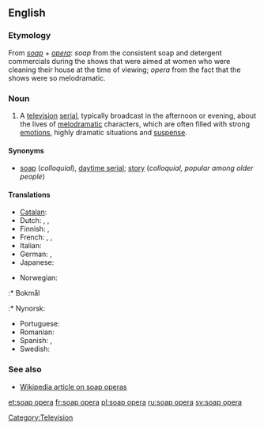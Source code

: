 ==English==

===Etymology===
From ''[[soap]]'' + ''[[opera]]'': ''soap'' from the consistent soap and detergent commercials during the shows that were aimed at women who were cleaning their house at the time of viewing; ''opera'' from the fact that the shows were so melodramatic.

===Noun===
{{en-noun|sg=[[soap]] [[opera]]}}

#A [[television]] [[serial]], typically broadcast in the afternoon or evening, about the lives of [[melodramatic]] characters, which are often filled with strong [[emotion]]s, highly dramatic situations and [[suspense]].

====Synonyms====
*[[soap]] (''colloquial''), [[daytime serial]]; [[story]] (''colloquial, popular among older people'')

====Translations====
{{trans-top|television serial}}
* [[Catalan]]: {{t-|ca|culebrot|m}}
* Dutch: {{t+|nl|soap|f}}, {{t|nl|soapreeks}} '' '', {{t|nl|soapserie}} '' ''
* Finnish: {{t-|fi|saippuasarja}}, {{t-|fi|saippuaooppera}}
* French: {{t+|fr|feuilleton|m}}, {{t+|fr|soap opera|m}}, {{t+|fr|soap|m}}
* Italian: {{t-|it|telenovela|f}}
* German: {{t+|de|soap|f|alt=Soap}}, {{t+|de|Seifenoper|f}}
* Japanese: {{t-|ja|昼メロ|tr=hirumero|sc=Jpan}}
{{trans-mid}}
* Norwegian:
:* Bokmål {{t|no|såpeopera|m}}
:* Nynorsk: {{t|no|såpeopera|m}}
* Portuguese: {{t-|pt|telenovela|f}}
* Romanian: {{t|ro|telenovelă|f}}
* Spanish: {{t+|es|telenovela|f}}, {{t|es|culebrón|m}}
* Swedish: {{t|sv|såpopera|c}}
{{trans-bottom}}

===See also===
*[[w:soap_opera|Wikipedia article on soap operas]]

[[Category:Television]]

[[et:soap opera]]
[[fr:soap opera]]
[[pl:soap opera]]
[[ru:soap opera]]
[[sv:soap opera]]